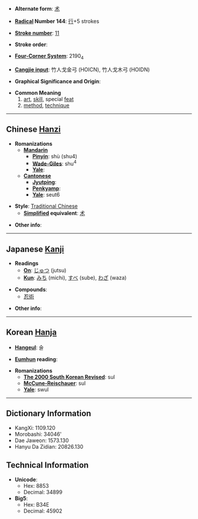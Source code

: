 * '''Alternate form''': [[术]]

* '''[[Wiktionary:Chinese radical index| Radical]] Number 144''': [[Wiktionary:Chinese radical index 行|行]]+5 strokes

* '''[[Wiktionary:Chinese total strokes index|Stroke number]]''': [[Wiktionary:Chinese total strokes index 11|11]]

* '''Stroke order''': 

* '''[[Wiktionary:Chinese four corner index|Four-Corner System]]''': 2190<sub>4</sub>

* '''[[Wiktionary:Chinese Cangjie index|Cangjie input]]''': 竹人戈金弓 (HOICN), 竹人戈木弓 (HOIDN)

* '''Graphical Significance and Origin''': 

* '''Common Meaning'''
*#[[art]], [[skill]], special [[feat]]
*# [[method]], [[technique]]

----

== Chinese [[Hanzi]] ==

* '''Romanizations'''
** '''[[Mandarin]]'''
*** '''[[Pinyin]]''': shù (shu4)
*** '''[[Wade-Giles]]''': shu<sup>4</sup>
*** '''[[Yale]]''': 
** '''[[Cantonese]]'''
*** '''[[Jyutping]]''':
*** '''[[Penkyamp]]''': 
*** '''[[Yale]]''': seut6

* '''Style''': [[Traditional Chinese]] 
** '''[[Simplified Chinese|Simplified]] equivalent''': [[术]]

* '''Other info''': 

----

== Japanese [[Kanji]] ==

* '''Readings'''
** '''[[On]]''': [[じゅつ]] (jutsu)
** '''[[Kun]]''': [[みち]] (michi), [[すべ]] (sube), [[わざ]] (waza)

* '''Compounds''':
**[[忍術]]

* '''Other info''':  

----

== Korean [[Hanja]] ==

* '''[[Hangeul]]''': 술

* '''[[Eumhun]] reading''': 

* '''Romanizations'''
** '''[[The 2000 South Korean Revised Romanization|The 2000 South Korean Revised]]''': sul
** '''[[McCune-Reischauer]]''': sul
** '''[[Yale]]''': swul

----

== Dictionary Information ==

* KangXi: 1109.120
* Morobashi: 34046'
* Dae Jaweon: 1573.130
* Hanyu Da Zidian: 20826.130

== Technical Information ==

* '''Unicode''':
** Hex: 8853
** Decimal: 34899
* '''Big5''':
** Hex: B34E
** Decimal: 45902